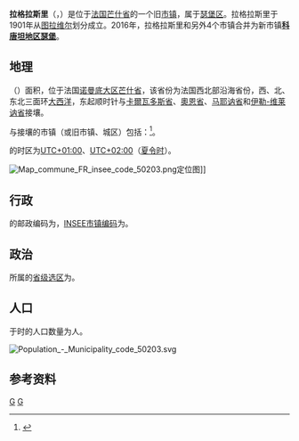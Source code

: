 {{地图误译/法语1|issue=拉格拉瑟里耶}}
{{noteTA|G1=法国地名}}
{{Infobox French former commune}}
'''拉格拉斯里'''（{{lang-fr|La Glacerie}}，{{IPA-fr|la ɡlas(ə)ʁi}}）是位于[[法国|法国]][[芒什省|芒什省]]的一个旧[[市镇_(法国)|市镇]]，属于[[瑟堡区|瑟堡区]]。拉格拉斯里于1901年从[[图拉维尔|图拉维尔]]划分成立。2016年，拉格拉斯里和另外4个市镇合并为新市镇'''[[科唐坦地区瑟堡|科唐坦地区瑟堡]]'''。

== 地理 ==
{{PAGENAMEBASE}}（{{wikidata|property|linked|P625}}）面积{{wikidata|properties|P2046}}，位于法国[[诺曼底大区|诺曼底大区]][[芒什省|芒什省]]，该省份为法国西北部沿海省份，西、北、东北三面环[[大西洋|大西洋]]，东起顺时针与[[卡爾瓦多斯省|卡爾瓦多斯省]]、[[奧恩省|奧恩省]]、[[马耶讷省|马耶讷省]]和[[伊勒-维莱讷省|伊勒-维莱讷省]]接壤。

与{{PAGENAMEBASE}}接壤的市镇（或旧市镇、城区）包括：{{Wikidata|properties|linked|P47}}<ref name="geo">{{Cite web|url=https://www.geoportail.gouv.fr/carte|title=Carte|accessdate=2020-03-22|author=Géoportail|language=fr|publisher=Géoportail|archive-date=2017-01-29|archive-url=https://web.archive.org/web/20170129154129/https://www.geoportail.gouv.fr/carte/|dead-url=no}}</ref>。

{{PAGENAMEBASE}}的时区为[[UTC+01:00|UTC+01:00]]、[[UTC+02:00|UTC+02:00]]（[[夏时制|夏令时]]）。

[[File:Map_commune_FR_insee_code_50203.png|thumb]]定位图]]{{Clear|left}}
== 行政 ==
{{PAGENAMEBASE}}的邮政编码为{{wikidata|properties|P281}}，[[法国国家统计与经济研究所|INSEE市镇编码]]为{{wikidata|properties|P374}}。

== 政治 ==
{{PAGENAMEBASE}}所属的[[縣_(法國)|省级选区]]为{{WikidataLink|{{wikidata|properties|raw|best||P7938}}}}。

== 人口 ==
{{PAGENAMEBASE}}于{{wikidata|qualifier|P1082|P585}}时的人口数量为{{wikidata|property|raw|P1082}}人。

[[File:Population_-_Municipality_code_50203.svg|thumb]]{{Clear|left}}
== 参考资料 ==
{{reflist}}

[[Category:芒什省旧市镇|G]]
[[Category:2016年撤销的法国市镇|G]]